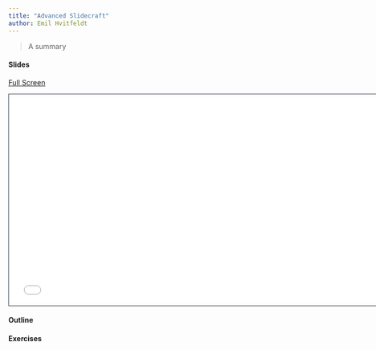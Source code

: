 ```yaml
---
title: "Advanced Slidecraft"
author: Emil Hvitfeldt
---
```


> A summary

#### Slides

[Full Screen](slides.qmd)

```{=html}
<iframe class="slide-deck" src="slides.html" height="420" width="747" style="border: 1px solid #2e3846;"></iframe>
```

#### Outline


#### Exercises


